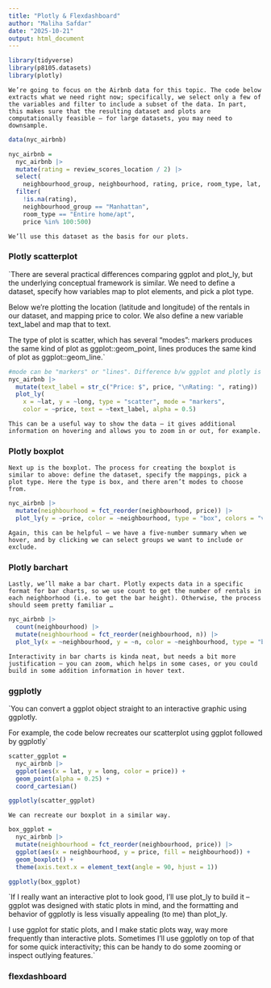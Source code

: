 ```yaml
---
title: "Plotly & Flexdashboard"
author: "Maliha Safdar"
date: "2025-10-21"
output: html_document
---
```


```r
library(tidyverse)
library(p8105.datasets)
library(plotly)
```

`We’re going to focus on the Airbnb data for this topic. The code below extracts what we need right now; specifically, we select only a few of the variables and filter to include a subset of the data. In part, this makes sure that the resulting dataset and plots are computationally feasible – for large datasets, you may need to downsample.`

```r
data(nyc_airbnb)

nyc_airbnb = 
  nyc_airbnb |> 
  mutate(rating = review_scores_location / 2) |>
  select(
    neighbourhood_group, neighbourhood, rating, price, room_type, lat, long) |> #focus on only things that we need for the plotly
  filter(
    !is.na(rating), 
    neighbourhood_group == "Manhattan",
    room_type == "Entire home/apt",
    price %in% 100:500)
```

`We’ll use this dataset as the basis for our plots.`

### Plotly scatterplot

`There are several practical differences comparing ggplot and plot_ly, but the underlying conceptual framework is similar. We need to define a dataset, specify how variables map to plot elements, and pick a plot type.

Below we’re plotting the location (latitude and longitude) of the rentals in our dataset, and mapping price to color. We also define a new variable text_label and map that to text.

The type of plot is scatter, which has several “modes”: markers produces the same kind of plot as ggplot::geom_point, lines produces the same kind of plot as ggplot::geom_line.`


```r
#mode can be "markers" or "lines". Difference b/w ggplot and plotly is you can hover over and see the values and be able to zoom in. For the text_lable, when you hover over the plot, for each point it shows you price and rating. /n is used infront of Rating so that price and rating shows up on different lines.
nyc_airbnb |>
  mutate(text_label = str_c("Price: $", price, "\nRating: ", rating)) |> 
  plot_ly(
    x = ~lat, y = ~long, type = "scatter", mode = "markers",
    color = ~price, text = ~text_label, alpha = 0.5)
```

`This can be a useful way to show the data – it gives additional information on hovering and allows you to zoom in or out, for example.`

### Plotly boxplot

`Next up is the boxplot. The process for creating the boxplot is similar to above: define the dataset, specify the mappings, pick a plot type. Here the type is box, and there aren’t modes to choose from.`

```r
nyc_airbnb |> 
  mutate(neighbourhood = fct_reorder(neighbourhood, price)) |> 
  plot_ly(y = ~price, color = ~neighbourhood, type = "box", colors = "viridis")
```

`Again, this can be helpful – we have a five-number summary when we hover, and by clicking we can select groups we want to include or exclude.`

### Plotly barchart

`Lastly, we’ll make a bar chart. Plotly expects data in a specific format for bar charts, so we use count to get the number of rentals in each neighborhood (i.e. to get the bar height). Otherwise, the process should seem pretty familiar …`


```r
nyc_airbnb |> 
  count(neighbourhood) |> 
  mutate(neighbourhood = fct_reorder(neighbourhood, n)) |> 
  plot_ly(x = ~neighbourhood, y = ~n, color = ~neighbourhood, type = "bar", colors = "viridis")
```

`Interactivity in bar charts is kinda neat, but needs a bit more justification – you can zoom, which helps in some cases, or you could build in some addition information in hover text.`

### ggplotly

`You can convert a ggplot object straight to an interactive graphic using ggplotly.

For example, the code below recreates our scatterplot using ggplot followed by ggplotly`

```r
scatter_ggplot = 
  nyc_airbnb |>
  ggplot(aes(x = lat, y = long, color = price)) +
  geom_point(alpha = 0.25) +
  coord_cartesian()

ggplotly(scatter_ggplot)
```

`We can recreate our boxplot in a similar way.`


```r
box_ggplot = 
  nyc_airbnb |> 
  mutate(neighbourhood = fct_reorder(neighbourhood, price)) |> 
  ggplot(aes(x = neighbourhood, y = price, fill = neighbourhood)) +
  geom_boxplot() +
  theme(axis.text.x = element_text(angle = 90, hjust = 1))

ggplotly(box_ggplot)
```

`If I really want an interactive plot to look good, I’ll use plot_ly to build it – ggplot was designed with static plots in mind, and the formatting and behavior of ggplotly is less visually appealing (to me) than plot_ly.

I use ggplot for static plots, and I make static plots way, way more frequently than interactive plots. Sometimes I’ll use ggplotly on top of that for some quick interactivity; this can be handy to do some zooming or inspect outlying features.`


### flexdashboard


